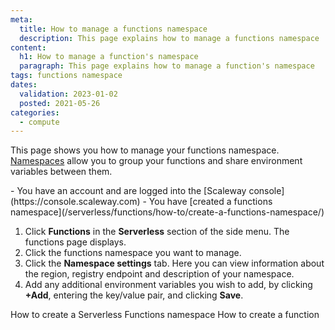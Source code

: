 ```yaml
---
meta:
  title: How to manage a functions namespace
  description: This page explains how to manage a functions namespace
content:
  h1: How to manage a function's namespace
  paragraph: This page explains how to manage a function's namespace
tags: functions namespace 
dates:
  validation: 2023-01-02
  posted: 2021-05-26
categories:
  - compute
---
```


This page shows you how to manage your functions namespace. [Namespaces](/serverless/functions/concepts/#namespace) allow you to group your functions and share environment variables between them.

<Macro id="iam-requirements" />

<Message type="requirement">
  - You have an account and are logged into the [Scaleway console](https://console.scaleway.com)
  - You have [created a functions namespace](/serverless/functions/how-to/create-a-functions-namespace/)
</Message>

1. Click **Functions** in the **Serverless** section of the side menu. The functions page displays.
2. Click the functions namespace you want to manage. 
3. Click the **Namespace settings** tab. Here you can view information about the region, registry endpoint and description of your namespace.
    <Lightbox src="scaleway-manage-func-namespace.webp" alt="" />
4. Add any additional environment variables you wish to add, by clicking **+Add**, entering the key/value pair, and clicking **Save**.

<Navigation>
  <PreviousButton to="/serverless/functions/how-to/create-a-functions-namespace/">How to create a Serverless Functions namespace</PreviousButton>
  <NextButton to="/serverless/functions/how-to/create-a-function/">How to create a function</NextButton>
</Navigation>
